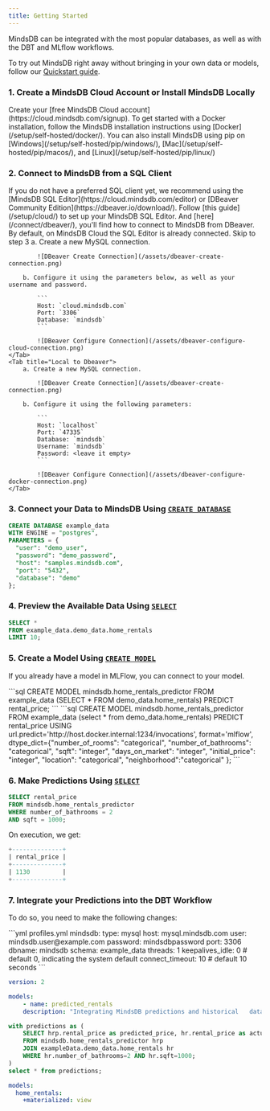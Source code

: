 ```yaml
---
title: Getting Started
---
```


MindsDB can be integrated with the most popular databases, as well as with the DBT and MLflow workflows.

To try out MindsDB right away without bringing in your own data or models, follow our [Quickstart guide](/quickstart/).

### 1. Create a MindsDB Cloud Account or Install MindsDB Locally

<Tabs>
  <Tab title="MindsDB Cloud">
    Create your [free MindsDB Cloud account](https://cloud.mindsdb.com/signup).
  </Tab>
  <Tab title="Docker">
    To get started with a Docker installation, follow the MindsDB installation
    instructions using [Docker](/setup/self-hosted/docker/).
  </Tab>
  <Tab title="pip">
    You can also install MindsDB using pip on
    [Windows](/setup/self-hosted/pip/windows/),
    [Mac](/setup/self-hosted/pip/macos/), and [Linux](/setup/self-hosted/pip/linux/)
  </Tab>
</Tabs>

### 2. Connect to MindsDB from a SQL Client

<Tip>
  If you do not have a preferred SQL client yet, we recommend using the [MindsDB
  SQL Editor](https://cloud.mindsdb.com/editor) or [DBeaver Community
  Edition](https://dbeaver.io/download/). Follow [this guide](/setup/cloud/) to
  set up your MindsDB SQL Editor. And [here](/connect/dbeaver/), you'll find how
  to connect to MindsDB from DBeaver.
</Tip>

<Tabs>
    <Tab title="MindsDB Cloud">
        By default, on MindsDB Cloud the SQL Editor is already connected. Skip to step 3
    </Tab>
    <Tab title="MindsDB Cloud to Dbeaver">
        a. Create a new MySQL connection.

            ![DBeaver Create Connection](/assets/dbeaver-create-connection.png)

        b. Configure it using the parameters below, as well as your username and password.

            ```
            Host: `cloud.mindsdb.com`
            Port: `3306`
            Database: `mindsdb`
            ```

            ![DBeaver Configure Connection](/assets/dbeaver-configure-cloud-connection.png)
    </Tab>
    <Tab title="Local to Dbeaver">
        a. Create a new MySQL connection.

            ![DBeaver Create Connection](/assets/dbeaver-create-connection.png)

        b. Configure it using the following parameters:

            ```
            Host: `localhost`
            Port: `47335`
            Database: `mindsdb`
            Username: `mindsdb`
            Password: <leave it empty>
            ```

            ![DBeaver Configure Connection](/assets/dbeaver-configure-docker-connection.png)
    </Tab>

</Tabs>

### 3. Connect your Data to MindsDB Using [`CREATE DATABASE`](/sql/create/databases/)

```sql
CREATE DATABASE example_data
WITH ENGINE = "postgres",
PARAMETERS = {
  "user": "demo_user",
  "password": "demo_password",
  "host": "samples.mindsdb.com",
  "port": "5432",
  "database": "demo"
};
```

### 4. Preview the Available Data Using [`SELECT`](/sql/api/select/)

```sql
SELECT *
FROM example_data.demo_data.home_rentals
LIMIT 10;
```

### 5. Create a Model Using [`CREATE MODEL`](/sql/create/model/)

If you already have a model in MLFlow, you can connect to your model.

<Tabs>
    <Tab title="MindsDB creates my model">
        ```sql
        CREATE MODEL mindsdb.home_rentals_predictor
        FROM example_data
            (SELECT * FROM demo_data.home_rentals)
        PREDICT rental_price;
        ```
    </Tab>
    <Tab title="My model is in MLflow">
        ```sql
        CREATE MODEL mindsdb.home_rentals_predictor
            FROM example_data (select * from demo_data.home_rentals)
            PREDICT rental_price
            USING url.predict='http://host.docker.internal:1234/invocations',
            format='mlflow',
            dtype_dict={"number_of_rooms": "categorical", "number_of_bathrooms": "categorical", "sqft": "integer", "days_on_market": "integer",
                        "initial_price": "integer", "location": "categorical", "neighborhood":"categorical" };
        ```
    </Tab>

</Tabs>

### 6. Make Predictions Using [`SELECT`](/sql/api/select/)

```sql
SELECT rental_price
FROM mindsdb.home_rentals_predictor
WHERE number_of_bathrooms = 2
AND sqft = 1000;
```

On execution, we get:

```sql
+--------------+
| rental_price |
+--------------+
| 1130         |
+--------------+
```

### 7. Integrate your Predictions into the DBT Workflow

To do so, you need to make the following changes:

<CodeGroup>
```yml profiles.yml
mindsdb:
    type: mysql
    host: mysql.mindsdb.com
    user: mindsdb.user@example.com
    password: mindsdbpassword
    port: 3306
    dbname: mindsdb
    schema: example_data
    threads: 1
    keepalives_idle: 0 # default 0, indicating the system default
    connect_timeout: 10 # default 10 seconds
```

```yml schema.yml
version: 2

models:
    - name: predicted_rentals
    description: "Integrating MindsDB predictions and historical   data"
```

```sql predicted_rentals.sql
with predictions as (
    SELECT hrp.rental_price as predicted_price, hr.rental_price as actual_price
    FROM mindsdb.home_rentals_predictor hrp
    JOIN exampleData.demo_data.home_rentals hr
    WHERE hr.number_of_bathrooms=2 AND hr.sqft=1000;
)
select * from predictions;
```

```yml dbt_project.yml
models:
  home_rentals:
    +materialized: view
```

</CodeGroup>
